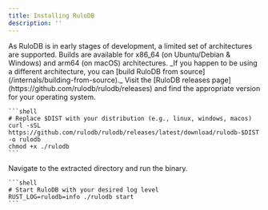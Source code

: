 ```yaml
---
title: Installing RuloDB
description: ''
---
```



<Note>
  As RuloDB is in early stages of development, a limited set of architectures are supported. Builds
  are available for x86_64 (on Ubuntu/Debian & Windows) and arm64 (on macOS) architectures. _If you
  happen to be using a different architecture, you can [build RuloDB from
  source](/internals/building-from-source)._
</Note>

<Steps>
  <Step title="Download RuloDB">
    Visit the [RuloDB releases page](https://github.com/rulodb/rulodb/releases) and find the appropriate version for your operating system.

    ```shell
    # Replace $DIST with your distribution (e.g., linux, windows, macos)
    curl -sSL https://github.com/rulodb/rulodb/releases/latest/download/rulodb-$DIST -o rulodb
    chmod +x ./rulodb
    ```

  </Step>

  <Step title="Start RuloDB">
    Navigate to the extracted directory and run the binary.

    ```shell
    # Start RuloDB with your desired log level
    RUST_LOG=rulodb=info ./rulodb start
    ```

  </Step>

</Steps>

<DocumentationFooter />
